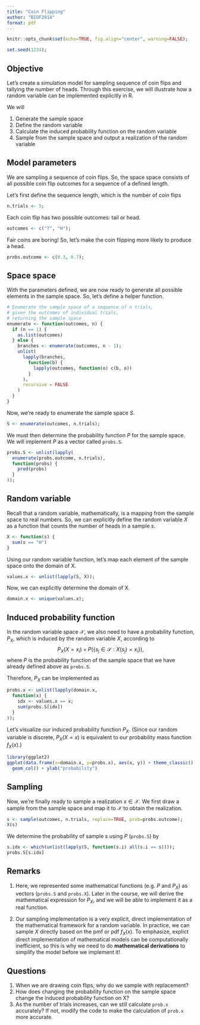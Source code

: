 ```yaml
---
title: "Coin Flipping"
author: "BIOF2014"
format: pdf
---
```


```r
knitr::opts_chunk$set(echo=TRUE, fig.align="center", warning=FALSE);
```

```r
set.seed(1234);
```

## Objective

Let's create a simulation model for sampling sequence of coin flips 
and tallying the number of heads. Through this exercise, we will illustrate
how a random variable can be implemented explicitly in R.

We will

1. Generate the sample space
2. Define the random variable
3. Calculate the induced probability function on the random variable
4. Sample from the sample space and output a realization of the random
   variable


## Model parameters

We are sampling a sequence of coin flips. So, the space space 
consists of all possible coin flip outcomes for a sequence of a defined
length.

Let's first define the sequence length, which is the number of coin flips
```r
n.trials <- 5;
```

Each coin flip has two possible outcomes: tail or head.
```r
outcomes <- c("T", "H");
```

Fair coins are boring! So, let's make the coin flipping more likely to
produce a head.
```r
probs.outcome <- c(0.3, 0.7);
```


## Space space

With the parameters defined, we are now ready to generate all possible
elements in the sample space. So, let's define a helper function.

```r
# Enumerate the sample space of a sequence of n trials,
# given the outcomes of individual trials,
# returning the sample space
enumerate <- function(outcomes, n) {
  if (n == 1) {
    as.list(outcomes)
  } else {
    branches <- enumerate(outcomes, n - 1);
    unlist(
      lapply(branches,
        function(b) {
          lapply(outcomes, function(o) c(b, o))
        }
      ),
      recursive = FALSE
    )
  }
}
```

Now, we're ready to enumerate the sample space $S$.
```r
S <- enumerate(outcomes, n.trials);
```

We must then determine the probability function $P$ for the sample space.
We will implement $P$ as a vector called `probs.S`.
```r
probs.S <- unlist(lapply(
  enumerate(probs.outcome, n.trials),
  function(probs) {
    prod(probs)
  }
));
```

## Random variable

Recall that a random variable, mathematically, is a mapping from the sample
space to real numbers. So, we can explicitly define the random variable $X$
as a function that counts the number of heads in a sample $s$.
```r
X <- function(s) {
  sum(s == "H")
}
```

Using our random variable function, let's map each element of the sample
space onto the domain of X.
```r
values.x <- unlist(lapply(S, X));
```

Now, we can explicitly determine the domain of X.
```r
domain.x <- unique(values.x);
```

## Induced probability function

In the random variable space $\mathcal{X}$, we also need to have a probability
function, $P_X$, which is induced by the random variable $X$, according to
$$
P_X \left( X = x_i \right) \; = \; 
P \left( \{ s_j \in \mathcal{S} : X(s_j) = x_i \} \right),
$$
where $P$ is the probability function of the sample space that we have already
defined above as `probs.S`.

Therefore, $P_X$ can be implemented as
```r
probs.x <- unlist(lapply(domain.x,
  function(x) {
    idx <- values.x == x;
    sum(probs.S[idx])
  }
));
```

Let's visualize our induced probability function $P_X$.
(Since our random variable is discrete, $P_X(X = x)$ is equivalent to our
probability mass function $f_X(x)$.)
```r
library(ggplot2)
ggplot(data.frame(x=domain.x, y=probs.x), aes(x, y)) + theme_classic() +
  geom_col() + ylab("probability")
```


## Sampling

Now, we're finally ready to sample a realization $x \in \mathcal{X}$.
We first draw a sample from the sample space and map it to $\mathcal{X}$
to obtain the realization.
```r
s <- sample(outcomes, n.trials, replace=TRUE, prob=probs.outcome);
X(s)
```

We determine the probability of sample $s$ using $P$ (`probs.S`) by
```r
s.idx <- which(unlist(lapply(S, function(s.i) all(s.i == s))));
probs.S[s.idx]
```


## Remarks

1. Here, we represented some mathematical functions (e.g. $P$ and $P_X$) as
   vectors (`probs.S` and `probs.X`). Later in the course, we will 
   derive the mathematical expression for $P_X$, and we will be able to
   implement it as a real function.

2. Our sampling implementation is a very explicit, direct implementation of
   the mathematical framework for a random variable. In practice,
   we can sample $X$ directly based on the pmf or pdf $f_X(x)$.
   To emphasize, explict direct implementation of mathematical models
   can be computationally inefficient, so this is why we need to do
   **mathematical derivations** to simplify the model before we implement it!


## Questions

1. When we are drawing coin flips, why do we sample with replacement?
2. How does changing the probability function on the sample space change
   the induced probability function on X?
3. As the number of trials increases, can we still calculate `prob.x`
   accurately? If not, modify the code to make the calculation of
   `prob.x` more accurate.


